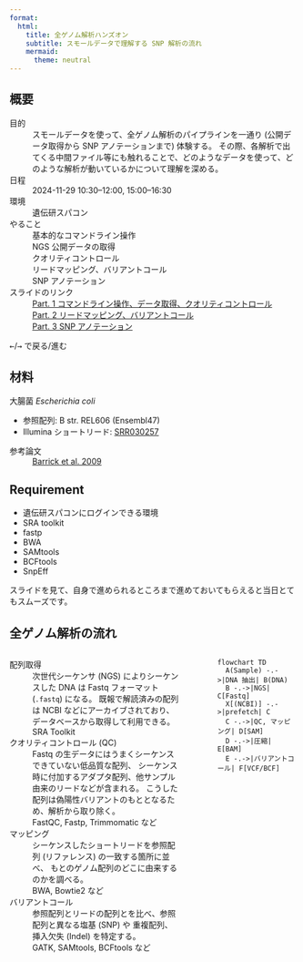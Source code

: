 ```yaml
---
format:
  html:
    title: 全ゲノム解析ハンズオン
    subtitle: スモールデータで理解する SNP 解析の流れ
    mermaid:
      theme: neutral
---
```



## 概要

目的
: スモールデータを使って、全ゲノム解析のパイプラインを一通り (公開データ取得から SNP アノテーションまで) 体験する。
  その際、各解析で出てくる中間ファイル等にも触れることで、どのようなデータを使って、どのような解析が動いているかについて理解を深める。

日程
: 2024-11-29 10:30--12:00, 15:00--16:30

環境
: 遺伝研スパコン

やること
: 基本的なコマンドライン操作
: NGS 公開データの取得
: クオリティコントロール
: リードマッピング、バリアントコール
: SNP アノテーション

スライドのリンク
: [Part. 1 コマンドライン操作、データ取得、クオリティコントロール](./01_basic-prefetch-qc.qmd)
: [Part. 2 リードマッピング、バリアントコール](./02_mapping-call.qmd)
: [Part. 3 SNP アノテーション](./03_snpeff.qmd)

<kbd>←</kbd>/<kbd>→</kbd> で戻る/進む


## 材料

大腸菌 *Escherichia coli*

- 参照配列: B str. REL606 (Ensembl47)
- Illumina ショートリード: [SRR030257](https://www.ncbi.nlm.nih.gov/sra/?term=SRR030257)

参考論文
: [Barrick et al. 2009](https://doi.org/10.1038/nature08480)


## Requirement

- 遺伝研スパコンにログインできる環境
- SRA toolkit
- fastp
- BWA
- SAMtools
- BCFtools
- SnpEff

スライドを見て、自身で進められるところまで進めておいてもらえると当日とてもスムーズです。


## 全ゲノム解析の流れ

:::: {.columns}

::: {.column width=65%}

配列取得
: 次世代シーケンサ (NGS) によりシーケンスした DNA は
  Fastq フォーマット (`.fastq`) になる。
  既報で解読済みの配列は NCBI などにアーカイブされており、
  データベースから取得して利用できる。
: SRA Toolkit

クオリティコントロール (QC)
: Fastq の生データにはうまくシーケンスできていない低品質な配列、
  シーケンス時に付加するアダプタ配列、他サンプル由来のリードなどが含まれる。
  こうした配列は偽陽性バリアントのもととなるため、解析から取り除く。
: FastQC, Fastp, Trimmomatic など

マッピング
: シーケンスしたショートリードを参照配列 (リファレンス) の一致する箇所に並べ、
  もとのゲノム配列のどこに由来するのかを調べる。
: BWA, Bowtie2 など

バリアントコール
: 参照配列とリードの配列とを比べ、参照配列と異なる塩基 (SNP) や
  重複配列、挿入欠失 (Indel) を特定する。
: GATK, SAMtools, BCFtools など

:::

::: {.column width=5%}
:::

::: {.column width=30%}

```mermaid
flowchart TD
  A(Sample) -.->|DNA 抽出| B(DNA)
  B -.->|NGS| C[Fastq]
  X[(NCBI)] -.->|prefetch| C
  C -.->|QC, マッピング| D[SAM]
  D -.->|圧縮| E[BAM]
  E -.->|バリアントコール| F[VCF/BCF]
```

:::

::::
